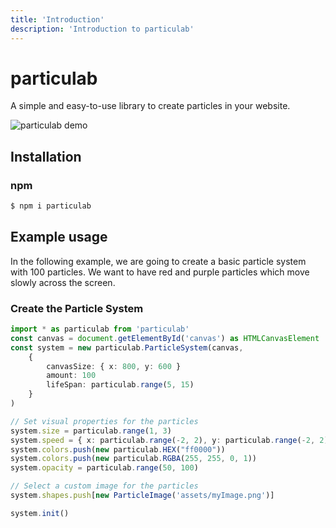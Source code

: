 ```yaml
---
title: 'Introduction'
description: 'Introduction to particulab'
---
```


# particulab
A simple and easy-to-use library to create particles in your website.

<img src="/images/screenshot.jpg" alt="particulab demo"/>

## Installation

### npm
```sh
$ npm i particulab
```

## Example usage

In the following example, we are going to create a basic particle system with 100 particles. We want to have red and purple particles which move slowly across the screen.

### Create the Particle System
```ts
import * as particulab from 'particulab'
const canvas = document.getElementById('canvas') as HTMLCanvasElement
const system = new particulab.ParticleSystem(canvas, 
    {
        canvasSize: { x: 800, y: 600 }
        amount: 100
        lifeSpan: particulab.range(5, 15)
    }
)

// Set visual properties for the particles
system.size = particulab.range(1, 3)
system.speed = { x: particulab.range(-2, 2), y: particulab.range(-2, 2) }
system.colors.push(new particulab.HEX("ff0000"))
system.colors.push(new particulab.RGBA(255, 255, 0, 1))
system.opacity = particulab.range(50, 100)

// Select a custom image for the particles
system.shapes.push[new ParticleImage('assets/myImage.png')]

system.init()
```
